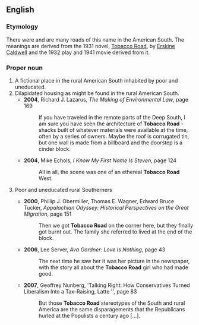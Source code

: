 ==English==
===Etymology===
There were and are many roads of this name in the American South. The meanings are derived from the 1931 novel, [[w:Tobacco Road (novel)|Tobacco Road]], by [[w:Erskine Caldwell|Erskine Caldwell]] and the 1932 play and 1941 movie derived from it.
===Proper noun===
{{en-proper noun|sg=[[Tobacco]] [[Road]]}}
# A fictional place in the rural American South inhabited by poor and uneducated.
# Dilapidated housing as might be found in the rural American South.
#*'''2004''', Richard J. Lazarus, ''The Making of Environmental Law'', page 169
#*: If you have traveled in the remote parts of the Deep South, I am sure you have seen the architecture of '''Tobacco Road''' - shacks built of whatever materials were available at the time, often by a series of owners. Maybe the roof is corrugated tin, but one wall is made from a billboard and the doorstep is a cinder block.
#*'''2004''', Mike Echols, ''I Know My First Name Is Steven'', page 124
#*:All in all, the scene was one of an ethereal '''Tobacco Road''' West. 
# {{pejorative}} Poor and uneducated rural Southerners
#*'''2000''', Phillip J. Obermiller, Thomas E. Wagner, Edward Bruce Tucker, ''Appalachian Odyssey: Historical Perspectives on the Great Migration'', page 151
#*:Then we got '''Tobacco Road''' on the corner here, but they finally got burnt out. The family she referred to lived at the end of the block.
#*'''2006''', Lee Server, ''Ava Gardner: Love Is Nothing'', page 43
#*:The next time he saw her it was her picture in the newspaper, with the story all about the '''Tobacco Road''' girl who had made good.
#*'''2007''', Geoffrey Nunberg, 'Talking Right: How Conservatives Turned Liberalism Into a Tax-Raising, Latte '', page 83
#*:But those '''Tobacco Road''' stereotypes of the South and rural America are the same disparagements that the Republicans hurled at the Populists a century ago [...].